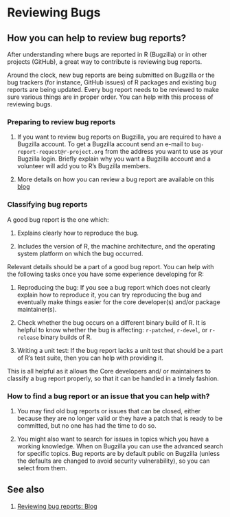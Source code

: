 # Reviewing Bugs

## How you can help to review bug reports?

After understanding where bugs are reported in $\textsf{R}$ (Bugzilla) or in other projects (GitHub), a great way to contribute is reviewing bug reports.

Around the clock, new bug reports are being submitted on Bugzilla or the bug trackers (for instance, GitHub issues) of $\textsf{R}$ packages and existing bug reports are being updated. Every bug report needs to be reviewed to make sure various things are in proper order. You can help with this process of reviewing bugs. 

### Preparing to review bug reports

1. If you want to review bug reports on Bugzilla, you are required to have a Bugzilla account. To get a Bugzilla account send an e-mail to `bug-report-request@r-project.org` from the address you want to use as your Bugzilla login. Briefly explain why you want a Bugzilla account and a volunteer will add you to $\textsf{R}$'s Bugzilla members.


2. More details on how you can review a bug report are available on this [blog](https://developer.r-project.org/Blog/public/2019/10/09/r-can-use-your-help-reviewing-bug-reports/)

### Classifying bug reports

A good bug report is the one which:

1. Explains clearly how to reproduce the bug.


2. Includes the version of $\textsf{R}$, the machine architecture, and the operating system platform on which the bug occurred.

Relevant details should be a part of a good bug report. You can help with the following tasks once you have some experience developing for $\textsf{R}$:


1. Reproducing the bug: If you see a bug report which does not clearly explain how to reproduce it, you can try reproducing the bug and eventually make things easier for the core developer(s) and/or package maintainer(s).

2. Check whether the bug occurs on a different binary build of $\textsf{R}$. It is helpful to know whether the bug is affecting: `r-patched`, `r-devel`, or `r-release` binary builds of $\textsf{R}$.

3. Writing a unit test: If the bug report lacks a unit test that should be a part of $\textsf{R}$'s test suite, then you can help with providing it.

This is all helpful as it allows the Core developers and/ or maintainers to classify a bug report properly, so that it can be handled in a timely fashion.

### How to find a bug report or an issue that you can help with?

1. You may find old bug reports or issues that can be closed, either because they are no longer valid or they have a patch that is ready to be committed, but no one has had the time to do so.

2. You might also want to search for issues in topics which you have a working knowledge. When on Bugzilla you can use the advanced search for specific topics. Bug reports are by default public on Bugzilla (unless the defaults are changed to avoid security vulnerability), so you can select from them.

## See also

1. [Reviewing bug reports: Blog](https://developer.r-project.org/Blog/public/2019/10/09/r-can-use-your-help-reviewing-bug-reports/)
